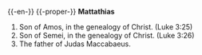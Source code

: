 {{-en-}}
{{-proper-}}
'''Mattathias'''
# Son of Amos, in the genealogy of Christ. (Luke 3:25)
# Son of Semei, in the genealogy of Christ. (Luke 3:26)
# The father of Judas Maccabaeus.